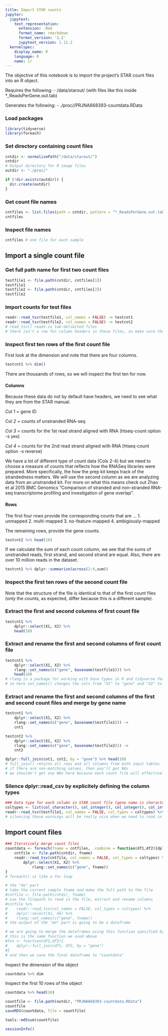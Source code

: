 ```yaml
---
title: Import STAR counts
jupyter:
  jupytext:
    text_representation:
      extension: .Rmd
      format_name: rmarkdown
      format_version: '1.2'
      jupytext_version: 1.11.2
  kernelspec:
    display_name: R
    language: R
    name: ir
---
```


The objective of this notebook is to import the project's STAR count files into an R object.

Requires the following:
- /data/starout/ (with files like this inside *_ReadsPerGene.out.tab)

Generates the following:
- ./proc//PRJNA668393-countdata.RData

### Load packages

```r
library(tidyverse)
library(foreach)
```

### Set directory containing count files

```r
cntdir <- normalizePath("/data/starout/")
cntdir
# Output directory for R image files
outdir <- "./proc/"

if (!dir.exists(outdir)) {
  dir.create(outdir)
}

```

### Get count file names

```r
cntfiles <- list.files(path = cntdir, pattern = "*_ReadsPerGene.out.tab")
cntfiles
```

### Inspect file names

```r
cntfiles # one file for each sample
```

## Import a single count file


### Get full path name for first two count files

```r
testfile1 <- file.path(cntdir, cntfiles[1])
testfile1
testfile2 <- file.path(cntdir, cntfiles[2])
testfile2
```

### Import counts for test files

```r
readr::read_tsv(testfile1, col_names = FALSE) -> testcnt1
readr::read_tsv(testfile2, col_names = FALSE) -> testcnt2
# read_tsv() reads-in tab-delimited files
# there isn't a row for column headers in these files, so make sure they say empty with col_names=FALSE
```

### Inspect first ten rows of the first count file


First look at the dimension and note that there are four columns.

```r
testcnt1 %>% dim()
```

There are thousands of rows, so we will inspect the first ten for now.

#### Columns

Because these data do not by default have headers, we need to see what they are from the STAR manual.

*Col 1* = gene ID

*Col 2* = counts of unstranded RNA-seq

*Col 3* = counts for the 1st read strand aligned with RNA (htseq-count option -s yes)

*Col 4* = counts for the 2nd read strand aligned with RNA (htseq-count option -s reverse)

We have a lot of different type of count data (Cols 2-4) but we need to choose a measure of counts that reflects how the RNASeq libraries were prepared. More specifically, the how the prep kit keeps track of the strandedness matters. We will use the second column as we are analyzing data from an unstranded kit. For more on what this means check out Zhao et al 2015 BMC Genomics "Comparison of stranded and non-stranded RNA-seq transcriptome profiling and investigation of gene overlap".


#### Rows

The first four rows provide the corresponding counts that are ...
1. unmapped
2. multi-mapped
3. no-feature-mapped
4. ambigiously-mapped

The remaining rows, provide the gene counts.

```r
testcnt2 %>% head(10)
```

If we calculate the sum of each count column, we see that the sums of unstranded reads, first strand, and second strand are equal. Also, there are over 10 million reads in the dataset.

```r
testcnt1 %>% dplyr::summarize(across(2:4,sum))
```

### Inspect the first ten rows of the second count file

Note that the structure of the file is identical to that of the first count files (only the counts, as expected, differ because this is a different sample).



### Extract the first and second columns of first count file

```r
testcnt1 %>% 
    dplyr::select(X1, X2) %>% 
    head(10)
```

### Extract and rename the first and second columns of first count file

```r
testcnt1 %>% 
    dplyr::select(X1, X2) %>% 
    rlang::set_names(c("gene", basename(testfile1))) %>%
    head(10)
# rlang is a package for working with base types in R and tidyverse features
# ie here set_names() changes the cols from "X1" to "gene" and "X2" to the sample filename
```

### Extract and rename the first and second columns of the first and second count files and merge by gene name

```r
testcnt1 %>% 
    dplyr::select(X1, X2) %>% 
    rlang::set_names(c("gene", basename(testfile1))) ->
    cnt1

testcnt2 %>% 
    dplyr::select(X1, X2) %>% 
    rlang::set_names(c("gene", basename(testfile2))) ->
    cnt2

dplyr::full_join(cnt1, cnt2, by = "gene") %>% head(10)
# full_join() returns all rows and all columns from both input tables
# if there are non-matching values, then you'll get NAs
# we shouldn't get any NAs here because each count file will effectively add a new column with its sample filename
```

### Silence dplyr::read_csv by explicitely defining the column types

```r
### Data type for each column in STAR count file (gene name is character; the three remaining columns are integers)
coltypes <- list(col_character(), col_integer(), col_integer(), col_integer())
readr::read_tsv(testfile1, col_names = FALSE, col_types = coltypes) %>% head(10)
# silencing these warnings will be really nice when we need to read in a lot of these files; we've been warned :)
```

## Import count files

```r
### Iteratively merge count files
countdata <- foreach(fname = cntfiles, .combine = function(df1,df2){dplyr::full_join(df1, df2, by = "gene")}) %do% {
    cntfile <- file.path(cntdir, fname)
    readr::read_tsv(cntfile, col_names = FALSE, col_types = coltypes) %>%
        dplyr::select(X1, X2) %>%
            rlang::set_names(c("gene", fname))
}
# foreach() is like a for loop

# the "do" part
# take the current sample fname and make the full path to the file
#cntfile <- file.path(cntdir, fname)
# use the filepath to read in the file, extract and rename columns
#cntfile %>%
#    readr::read_tsv(col_names = FALSE, col_types = coltypes) %>%
#    dplyr::select(X1, X4) %>%
#    rlang::set_names(c("gene", fname)) 
# the output of the "do" part is going to be a dataframe

# we are going to merge the dataframes using this function specified by .combine
# this is the same function we used above
#fxn <- function(df1,df2){
#    dplyr::full_join(df1, df2, by = "gene")
#}
# and then we save the final dataframe to "countdata"
```

Inspect the dimension of the object

```r
countdata %>% dim
```

Inspect the first 10 rows of the object

```r
countdata %>% head(10)
```

```r
countfile <- file.path(outdir, "PRJNA668393-countdata.RData")
countfile
saveRDS(countdata, file = countfile)

tools::md5sum(countfile)
```

```r
sessionInfo()
```
